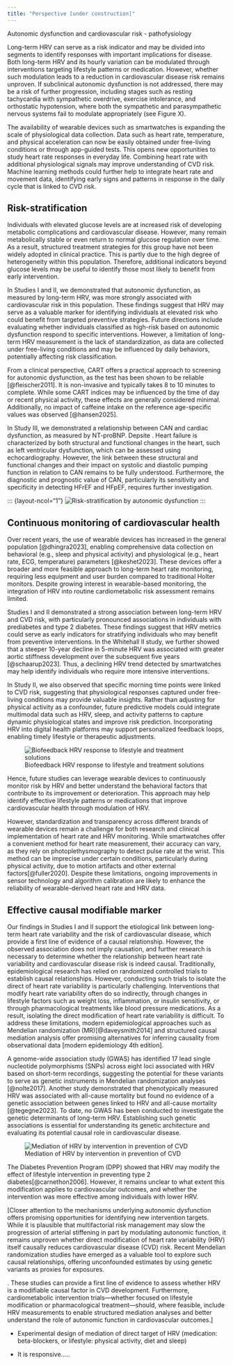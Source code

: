 ```yaml
---
title: "Perspective [under construction]"
---
```


Autonomic dysfunction and cardiovascular risk - pathofysiology

Long-term HRV can serve as a risk indicator and may be divided into segments to identify responses with important implications for disease. Both long-term HRV and its hourly variation can be modulated through interventions targeting lifestyle patterns or medication. However, whether such modulation leads to a reduction in cardiovascular disease risk remains unproven. If subclinical autonomic dysfunction is not addressed, there may be a risk of further progression, including stages such as resting tachycardia with sympathetic overdrive, exercise intolerance, and orthostatic hypotension, where both the sympathetic and parasympathetic nervous systems fail to modulate appropriately (see Figure X).

The availability of wearable devices such as smartwatches is expanding the scale of physiological data collection. Data such as heart rate, temperature, and physical acceleration can now be easily obtained under free-living conditions or through app-guided tests. This opens new opportunities to study heart rate responses in everyday life. Combining heart rate with additional physiological signals may improve understanding of CVD risk. Machine learning methods could further help to integrate heart rate and movement data, identifying early signs and patterns in response in the daily cycle that is linked to CVD risk.

## Risk-stratification

Individuals with elevated glucose levels are at increased risk of developing metabolic complications and cardiovascular disease. However, many remain metabolically stable or even return to normal glucose regulation over time. As a result, structured treatment strategies for this group have not been widely adopted in clinical practice. This is partly due to the high degree of heterogeneity within this population. Therefore, additional indicators beyond glucose levels may be useful to identify those most likely to benefit from early intervention.

In Studies I and II, we demonstrated that autonomic dysfunction, as measured by long-term HRV, was more strongly associated with cardiovascular risk in this population. These findings suggest that HRV may serve as a valuable marker for identifying individuals at elevated risk who could benefit from targeted preventive strategies. Future directions include evaluating whether individuals classified as high-risk based on autonomic dysfunction respond to specific interventions. However, a limitation of long-term HRV measurement is the lack of standardization, as data are collected under free-living conditions and may be influenced by daily behaviors, potentially affecting risk classification.

From a clinical perspective, CART offers a practical approach to screening for autonomic dysfunction, as the test has been shown to be reliable [@fleischer2011]. It is non-invasive and typically takes 8 to 10 minutes to complete. While some CART indices may be influenced by the time of day or recent physical activity, these effects are generally considered minimal. Additionally, no impact of caffeine intake on the reference age-specific values was observed [@hansen2025].

In Study III, we demonstrated a relationship between CAN and cardiac dysfunction, as measured by NT-proBNP. Depsite . Heart failure is characterized by both structural and functional changes in the heart, such as left ventricular dysfunction, which can be assessed using echocardiography. However, the link between these structural and functional changes and their impact on systolic and diastolic pumping function in relation to CAN remains to be fully understood. Furthermore, the diagnostic and prognostic value of CAN, particularly its sensitivity and specificity in detecting HFrEF and HFpEF, requires further investigation.

::: {layout-ncol="1"} ![Risk-stratification by autonomic dysfunction](images/strafication_tree_of_CAN.png){width="100%," fig-align="left"} :::

## Continuous monitoring of cardiovascular health

Over recent years, the use of wearable devices has increased in the general population [@dhingra2023], enabling comprehensive data collection on behavioral (e.g., sleep and physical activity) and physiological (e.g., heart rate, ECG, temperature) parameters [@keshet2023]. These devices offer a broader and more feasible approach to long-term heart rate monitoring, requiring less equipment and user burden compared to traditional Holter monitors. Despite growing interest in wearable-based monitoring, the integration of HRV into routine cardiometabolic risk assessment remains limited.

Studies I and II demonstrated a strong association between long-term HRV and CVD risk, with particularly pronounced associations in individuals with prediabetes and type 2 diabetes. These findings suggest that HRV metrics could serve as early indicators for stratifying individuals who may benefit from preventive interventions. In the Whitehall II study, we further showed that a steeper 10-year decline in 5-minute HRV was associated with greater aortic stiffness development over the subsequent five years [@schaarup2023]. Thus, a declining HRV trend detected by smartwatches may help identify individuals who require more intensive interventions.

In Study II, we also observed that specific morning time points were linked to CVD risk, suggesting that physiological responses captured under free-living conditions may provide valuable insights. Rather than adjusting for physical activity as a confounder, future predictive models could integrate multimodal data such as HRV, sleep, and activity patterns to capture dynamic physiological states and improve risk prediction. Incorporating HRV into digital health platforms may support personalized feedback loops, enabling timely lifestyle or therapeutic adjustments.

::: {layout-ncol="1"}
![Biofeedback HRV response to lifestyle and treatment solutions](images/smartwatch.png){width="100%," fig-align="left"}
:::

Hence, future studies can leverage wearable devices to continuously monitor risk by HRV and better understand the behavioral factors that contribute to its improvement or deterioration. This approach may help identify effective lifestyle patterns or medications that improve cardiovascular health through modulation of HRV.

However, standardization and transparency across different brands of wearable devices remain a challenge for both research and clinical implementation of heart rate and HRV monitoring. While smartwatches offer a convenient method for heart rate measurement, their accuracy can vary, as they rely on photoplethysmography to detect pulse rate at the wrist. This method can be imprecise under certain conditions, particularly during physical activity, due to motion artifacts and other external factors[@fuller2020]. Despite these limitations, ongoing improvements in sensor technology and algorithm calibration are likely to enhance the reliability of wearable-derived heart rate and HRV data.

## Effective causal modifiable marker

Our findings in Studies I and II support the etiological link between long-term heart rate variability and the risk of cardiovascular disease, which provide a first line of evidence of a causal relationship. However, the observed association does not imply causation, and further research is necessary to determine whether the relationship between heart rate variability and cardiovascular disease risk is indeed causal. Traditionally, epidemiological research has relied on randomized controlled trials to establish causal relationships. However, conducting such trials to isolate the direct of heart rate variability is particularly challenging. Interventions that modify heart rate variability often do so indirectly, through changes in lifestyle factors such as weight loss, inflammation, or insulin sensitivity, or through pharmacological treatments like blood pressure medications. As a result, isolating the direct modification of heart rate variability is difficult. To address these limitations, modern epidemiological approaches such as Mendelian randomization (MR)[@daveysmith2014] and structured causal mediation analysis offer promising alternatives for inferring causality from observational data \[modern epidemiology 4th edition\].

A genome-wide association study (GWAS) has identified 17 lead single nucleotide polymorphisms (SNPs) across eight loci associated with HRV based on short-term recordings, suggesting the potential for these variants to serve as genetic instruments in Mendelian randomization analyses [@nolte2017]. Another study demonstrated that phenotypically measured HRV was associated with all-cause mortality but found no evidence of a genetic association between genes linked to HRV and all-cause mortality [@tegegne2023]. To date, no GWAS has been conducted to investigate the genetic determinants of long-term HRV. Establishing such genetic associations is essential for understanding its genetic architecture and evaluating its potential causal role in cardiovascular disease.

::: {layout-ncol="1"}
![Mediation of HRV by intervention in prevention of CVD](images/Mediation_HRV.png){width="100%," fig-align="left"}
:::

The Diabetes Prevention Program (DPP) showed that HRV may modify the effect of lifestyle intervention in preventing type 2 diabetes[@carnethon2006]. However, it remains unclear to what extent this modification applies to cardiovascular outcomes, and whether the intervention was more effective among individuals with lower HRV.

\[Closer attention to the mechanisms underlying autonomic dysfunction offers promising opportunities for identifying new intervention targets. While it is plausible that multifactorial risk management may slow the progression of arterial stiffening in part by modulating autonomic function, it remains unproven whether direct modification of heart rate variability (HRV) itself causally reduces cardiovascular disease (CVD) risk. Recent Mendelian randomization studies have emerged as a valuable tool to explore such causal relationships, offering unconfounded estimates by using genetic variants as proxies for exposures.

. These studies can provide a first line of evidence to assess whether HRV is a modifiable causal factor in CVD development. Furthermore, cardiometabolic intervention trials—whether focused on lifestyle modification or pharmacological treatment—should, where feasible, include HRV measurements to enable structured mediation analyses and better understand the role of autonomic function in cardiovascular outcomes.\]

-   Experimental design of mediation of direct target of HRV (medication: beta-blockers, or lifestyle: physical activity, diet and sleep)

-   It is responsive.....
